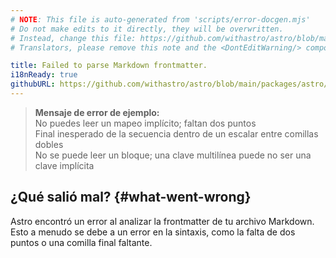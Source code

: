 ```yaml
---
# NOTE: This file is auto-generated from 'scripts/error-docgen.mjs'
# Do not make edits to it directly, they will be overwritten.
# Instead, change this file: https://github.com/withastro/astro/blob/main/packages/astro/src/core/errors/errors-data.ts
# Translators, please remove this note and the <DontEditWarning/> component.

title: Failed to parse Markdown frontmatter.
i18nReady: true
githubURL: https://github.com/withastro/astro/blob/main/packages/astro/src/core/errors/errors-data.ts
---
```


> **Mensaje de error de ejemplo:**<br/>
No puedes leer un mapeo implícito; faltan dos puntos<br/>
Final inesperado de la secuencia dentro de un escalar entre comillas dobles<br/>
No se puede leer un bloque; una clave multilínea puede no ser una clave implícita

## ¿Qué salió mal? \{#what-went-wrong\}

Astro encontró un error al analizar la frontmatter de tu archivo Markdown.
Esto a menudo se debe a un error en la sintaxis, como la falta de dos puntos o una comilla final faltante.
